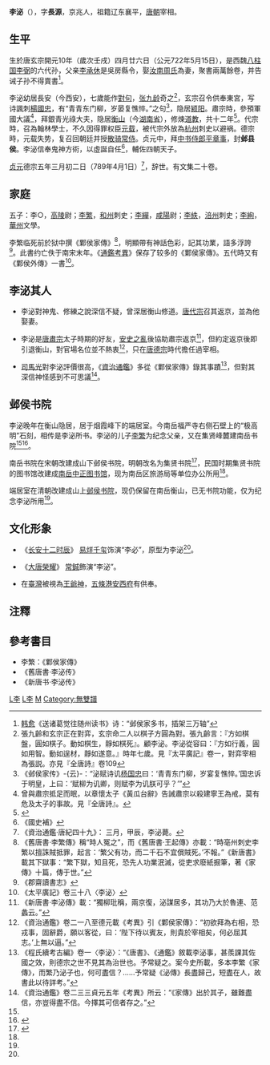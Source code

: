 '''李泌'''（{{bd|722年5月15日||789年|4月1日|catIdx=L李}}），字'''長源'''，京兆人，祖籍辽东襄平，[[唐朝|唐朝]]宰相。

==生平==
生於唐玄宗開元10年（歲次壬戌）四月廿六日（公元722年5月15日），是西魏[[八柱国|八柱国]][[李弼_(赵国公)|李弼]]的六代孙，父亲[[李承休|李承休]]是吳房縣令，娶[[汝南周氏|汝南周氏]]為妻，聚書兩萬餘卷，并告诫子孙不得賣書<ref>[[韩愈|韩愈]]《送诸葛觉往随州读书》诗：“邺侯家多书，插架三万轴”</ref>。

李泌幼居長安（今西安），七歲能作[[對句|對句]]，[[张九龄|张九龄]]奇之<ref>張九齡和玄宗正在對弈，玄宗命二人以棋子方圓為對。張九齡言：『方如棋盤，圓如棋子。動如棋生，靜如棋死』。顧李泌。李泌從容曰：『方如行義，圓如用智。動如逞材，靜如遂意。』時年七歲。見『太平廣記』卷一，對弈宰相為張説。亦見『全唐詩』卷109</ref>，玄宗召令供奉東宮，写诗諷刺[[楊國忠|楊國忠]]，有“青青东门柳，岁晏复憔悴。”之句<ref>《邺侯家传》-{云}-：“泌赋诗讥[[杨国忠|杨国忠]]曰：‘青青东门柳，岁宴复憔悴。’国忠诉于明皇，上曰：‘赋柳为讥卿，则赋李为讥朕可乎？’”</ref>，隐居[[颍阳|颍阳]]。肅宗時，參預軍國大議<ref>曾與肅宗抵足而眠，以章懷太子《黃瓜台辭》告誡肅宗以殺建寧王為戒，莫有危及太子的事故。見『全唐詩』。</ref>，拜銀青光祿大夫，隐居[[衡山|衡山]]（今[[湖南省|湖南省]]），修煉[[道教|道教]]，共十二年<ref name=":0">{{Cite news|url=http://epaper.xxcb.cn/xxcba/html/2019-08/10/content_2997818.htm|title=“靖安司丞李必”衡山十二年|author=常立军  陈先枢 李盛玄|date=2019年8月10日|work=潇湘晨报|publisher=|accessdate=|language=|format=|archive-date=2021年3月11日|archive-url=https://web.archive.org/web/20210311101218/http://epaper.xxcb.cn/xxcba/html/2019-08/10/content_2997818.htm|dead-url=no}}</ref>。代宗時，召為翰林學士，不久因得罪权臣[[元载|元载]]，被代宗外放為[[杭州|杭州]]刺史以避祸。德宗時，元载失势，复召回朝廷并授[[散骑常侍|散骑常侍]]。贞元中，拜[[中书侍郎|中书侍郎]][[同平章事|平章事]]，封'''邺县侯'''。李泌信奉鬼神方術，以虛誕自任<ref>《國史補》</ref>，輔佐四朝天子。

[[貞元_(唐朝)|贞元]]德宗五年三月初二日（789年4月1日）<ref>《資治通鑑·唐紀四十九》： 三月，甲辰，李泌薨。</ref>，辞世。有文集二十卷。

==家庭==
五子：李○，[[高陵|高陵]]尉；[[李繁|李繁]]，[[和州_(北齐)|和州]]刺史；[[李繟|李繟]]，[[咸陽|咸陽]]尉；[[李紩|李紩]]，[[涪州_(唐朝)|涪州]]刺史；[[李絢|李絢]]，[[华州_(华县)|華州]]文學。

李繁临死前於狱中撰《鄴侯家傳》<ref>《舊唐書·李繁傳》稱“時人冤之”，而《舊唐書·王起傳》亦載：“時亳州刺史李繁以擅誅賊抵罪，起言：‘繁父有功，而二千石不宜償賊死。’不報。”《新唐書》載其下獄事：“繁下獄，知且死，恐先人功業泯滅，從吏求廢紙掘筆，著《家傳》十篇，傳于世。”</ref>，明顯帶有神話色彩，記其功業，語多浮誇<ref>《郡齋讀書志》</ref>。此書约亡佚于南宋末年。《[[資治通鑑考異|通鑑考異]]》保存了较多的《鄴侯家傳》。五代時又有《鄴侯外傳》一書<ref>《太平廣記》卷三十八〈李泌〉</ref>。

==李泌其人==

*李泌對神鬼、修練之說深信不疑，曾深居衡山修道。[[唐代宗|唐代宗]]召其返京，並為他娶妻。

*李泌是[[唐肅宗|唐肅宗]]太子時期的好友，[[安史之亂|安史之亂]]後協助肅宗返京<ref>《新唐書·李泌傳》載：“獨柳玭稱，兩京復，泌謀居多，其功乃大於魯連、范蠡云。”</ref>，但約定返京後即引退衡山，對官場名位並不熱衷<ref>《資治通鑑》卷二一八至德元載《考異》引《鄴侯家傳》：“初欲拜為右相，恐戎事，固辭爵，願以客從，曰：‘陛下待以賓友，則貴於宰相矣，何必屈其志。’上無以逼。”</ref>，只在[[唐德宗|唐德宗]]時代擔任過宰相。

*[[司馬光|司馬光]]對李泌評價很高，《[[資治通鑑|資治通鑑]]》多從《鄴侯家傳》錄其事蹟<ref>《程氏續考古編》卷一〈李泌〉：“《唐書》、《通鑑》敘載李泌事，甚羨課其佐國之效，則德宗之世不見其為治世也。予常疑之。案今史所載，多本李繁《家傳》，而繁乃泌子也，何可盡信？……予常疑《泌傳》長盡歸己，短盡在人，故書此以待詳考。”</ref>，但對其深信神怪感到不可思議<ref>《資治通鑑》卷二三三貞元五年《考異》所云：“《家傳》出於其子，雖難盡信，亦豈得盡不信。今擇其可信者存之。”</ref>。

== 邺侯书院 ==
{{Main|邺侯书院|南岳中正图书馆}}
李泌晚年在衡山隐居，居于烟霞峰下的端居室。今南岳福严寺右侧石壁上的“极高明”石刻，相传是李泌所书。李泌的儿子[[李繁|李繁]]为纪念父亲，又在集贤峰麓建南岳书院<ref name=":0" /><ref>{{Cite book|title=南岳志|publisher=湖南出版社|year=1996年|isbn=7543812126|page=197|chapter=第一章 书院}}</ref>。

南岳书院在宋朝改建成山下邺侯书院，明朝改名为集贤书院<ref name=":1">{{Cite news|url=http://hn.rednet.cn/c/2011/04/09/2237475.htm|title=民国时期图书馆现衡阳|author=李国斌|date=2011-04-08|work=湖南日报|access-date=2017-02-06|archive-url=https://web.archive.org/web/20170206192057/http://hn.rednet.cn/c/2011/04/09/2237475.htm|archive-date=2017-02-06|dead-url=yes}}</ref>，民国时期集贤书院的图书馆改建成[[南岳中正图书馆|南岳中正图书馆]]，现为南岳区旅游局等单位办公所用<ref name=":1" />。

端居室在清朝改建成山上[[邺侯书院|邺侯书院]]，现仍保留在南岳衡山，已无书院功能，仅为纪念李泌所用<ref name=":1" />。

== 文化形象 ==
*《[[长安十二时辰|长安十二时辰]]》 [[易烊千玺|易烊千玺]]饰演“李必”，原型为李泌<ref name=":0" />。

*《[[大唐榮耀|大唐榮耀]]》 [[常铖|常鋮]]飾演“李泌”。

*在[[臺灣|臺灣]]被視為[[王爺神|王爺神]]，[[五條港安西府|五條港安西府]]有供奉。

==注釋==
{{reflist|2}}

==參考書目==
* 李繁：《鄴侯家傳》
* 《舊唐書·李泌传》
* 《新唐书·李泌传》
[[Category:唐朝宰相|L李]]
[[Category:唐朝散文家|L李]]
[[Category:辽东李氏|M]]
[[Category:無雙譜|Category:無雙譜]]